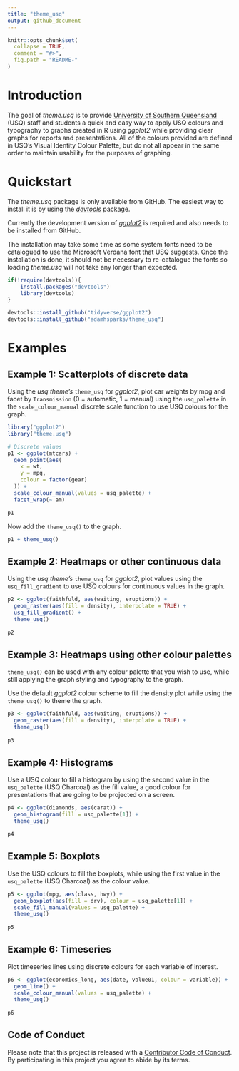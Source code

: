 ```yaml
---
title: "theme_usq"
output: github_document
---
```


```r
knitr::opts_chunk$set(
  collapse = TRUE,
  comment = "#>",
  fig.path = "README-"
)
```

# Introduction

The goal of _theme.usq_ is to provide
[University of Southern Queensland](https://usq.edu.au) (USQ) staff and students
a quick and easy way to apply USQ colours and typography to graphs created in R
using _ggplot2_ while providing clear graphs for reports and presentations. All
of the colours provided are defined in USQ's Visual Identity Colour Palette, but
do not all appear in the same order to maintain usability for the purposes of
graphing.

# Quickstart

The _theme.usq_ package is only available from GitHub. The easiest way to
install it is by using the [_devtools_](https://github.com/hadley/devtools)
package.

Currently the development version of
[_ggplot2_](https://github.com/tidyverse/ggplot2) is required and also needs
to be installed from GitHub.

The installation may take some time as some system fonts need to be catalogued
to use the Microsoft Verdana font that USQ suggests. Once the installation is
done, it should not be necessary to re-catalogue the fonts so loading _theme.usq_
will not take any longer than expected.

```r
if(!require(devtools)){
    install.packages("devtools")
    library(devtools)
}

devtools::install_github("tidyverse/ggplot2")
devtools::install_github("adamhsparks/theme_usq")
```

# Examples

## Example 1: Scatterplots of discrete data

Using the _usq.theme's_ `theme_usq` for _ggplot2_, plot car weights by
mpg and facet by `Transmission` (0 = automatic, 1 = manual) using the
`usq_palette` in the `scale_colour_manual` discrete scale function to use
USQ colours for the graph.

```r
library("ggplot2")
library("theme.usq")

# Discrete values
p1 <- ggplot(mtcars) +
  geom_point(aes(
    x = wt,
    y = mpg,
    colour = factor(gear)
  )) +
  scale_colour_manual(values = usq_palette) +
  facet_wrap(~ am)

p1
```

Now add the `theme_usq()` to the graph.

```r
p1 + theme_usq()
```

## Example 2: Heatmaps or other continuous data

Using the _usq.theme's_ `theme_usq` for _ggplot2_, plot values using the
`usq_fill_gradient` to use USQ colours for continuous values in the graph.

```r
p2 <- ggplot(faithfuld, aes(waiting, eruptions)) +
  geom_raster(aes(fill = density), interpolate = TRUE) +
  usq_fill_gradient() +
  theme_usq()
  
p2
```

## Example 3: Heatmaps using other colour palettes

`theme_usq()` can be used with any colour palette that you wish to use, while
still applying the graph styling and typography to the graph.

Use the default _ggplot2_ colour scheme to fill the density plot while using
the `theme_usq()` to theme the graph.

```r
p3 <- ggplot(faithfuld, aes(waiting, eruptions)) +
  geom_raster(aes(fill = density), interpolate = TRUE) +
  theme_usq()
  
p3
```

## Example 4: Histograms

Use a USQ colour to fill a histogram by using the second value in the
`usq_palette` (USQ Charcoal) as the fill value, a good colour for presentations
that are going to be projected on a screen.

```r
p4 <- ggplot(diamonds, aes(carat)) +
  geom_histogram(fill = usq_palette[1]) +
  theme_usq()

p4
```

## Example 5: Boxplots

Use the USQ colours to fill the boxplots, while using the first value in the
`usq_palette` (USQ Charcoal) as the colour value.

```r
p5 <- ggplot(mpg, aes(class, hwy)) +
  geom_boxplot(aes(fill = drv), colour = usq_palette[1]) +
  scale_fill_manual(values = usq_palette) +
  theme_usq()
  
p5
```

## Example 6: Timeseries

Plot timeseries lines using discrete colours for each variable of interest.

```r
p6 <- ggplot(economics_long, aes(date, value01, colour = variable)) +
  geom_line() +
  scale_colour_manual(values = usq_palette) +
  theme_usq()
  
p6
```

## Code of Conduct

Please note that this project is released with a [Contributor Code of Conduct](CONDUCT.md). By participating in this project you agree to abide by its terms.
